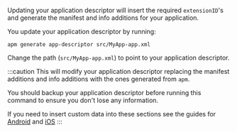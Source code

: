 Updating your application descriptor will insert the required `extensionID`'s and generate the manifest and info additions for your application. 

You update your application descriptor by running:

```
apm generate app-descriptor src/MyApp-app.xml
```

Change the path (`src/MyApp-app.xml`) to point to your application descriptor.

:::caution
This will modify your application descriptor replacing the manifest additions and info additions with the ones generated from `apm`. 

You should backup your application descriptor before running this command to ensure you don't lose any information.

If you need to insert custom data into these sections see the guides for [Android](https://github.com/airsdk/apm/wiki/Usage-Generate#android) and [iOS](https://github.com/airsdk/apm/wiki/Usage-Generate#ios)
:::


